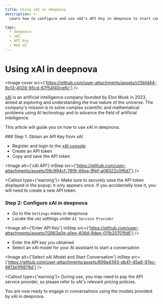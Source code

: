 ```yaml
---
title: Using xAI in deepnova
description: >-
  Learn how to configure and use xAI's API Key in deepnova to start conversations and interactions.

tags:
  - deepnova
  - xAI
  - API Key
  - Web UI
---
```


# Using xAI in deepnova

<Image cover src={'https://github.com/user-attachments/assets/cf3bfd44-9c13-4026-95cd-67f54f40ce6c'} />

[xAI](https://x.ai/) is an artificial intelligence company founded by Elon Musk in 2023, aimed at exploring and understanding the true nature of the universe. The company's mission is to solve complex scientific and mathematical problems using AI technology and to advance the field of artificial intelligence.

This article will guide you on how to use xAI in deepnova.

<Steps>
  ### Step 1: Obtain an API Key from xAI

  - Register and login to the [xAI console](https://console.x.ai/)
  - Create an API token
  - Copy and save the API token

  <Image alt={'xAI API'} inStep src={'https://github.com/user-attachments/assets/09c994cf-78f8-46ea-9fef-a06022c0f6d7'} />

  <Callout type={'warning'}>
    Make sure to securely save the API token displayed in the popup; it only appears once. If you
    accidentally lose it, you will need to create a new API token.
  </Callout>

  ### Step 2: Configure xAI in deepnova

  - Go to the `Settings` menu in deepnova
  - Locate the `xAI` settings under `AI Service Provider`

  <Image alt={'Enter API Key'} inStep src={'https://github.com/user-attachments/assets/12863a0e-a1ee-406d-8dee-011b20701fd6'} />

  - Enter the API key you obtained
  - Select an xAI model for your AI assistant to start a conversation

  <Image alt={'Select xAI Model and Start Conversation'} inStep src={'https://github.com/user-attachments/assets/899a4393-db41-45a6-97ec-9813e1f9879d'} />

  <Callout type={'warning'}>
    During use, you may need to pay the API service provider, so please refer to xAI's relevant
    pricing policies.
  </Callout>
</Steps>

You are now ready to engage in conversations using the models provided by xAI in deepnova.
